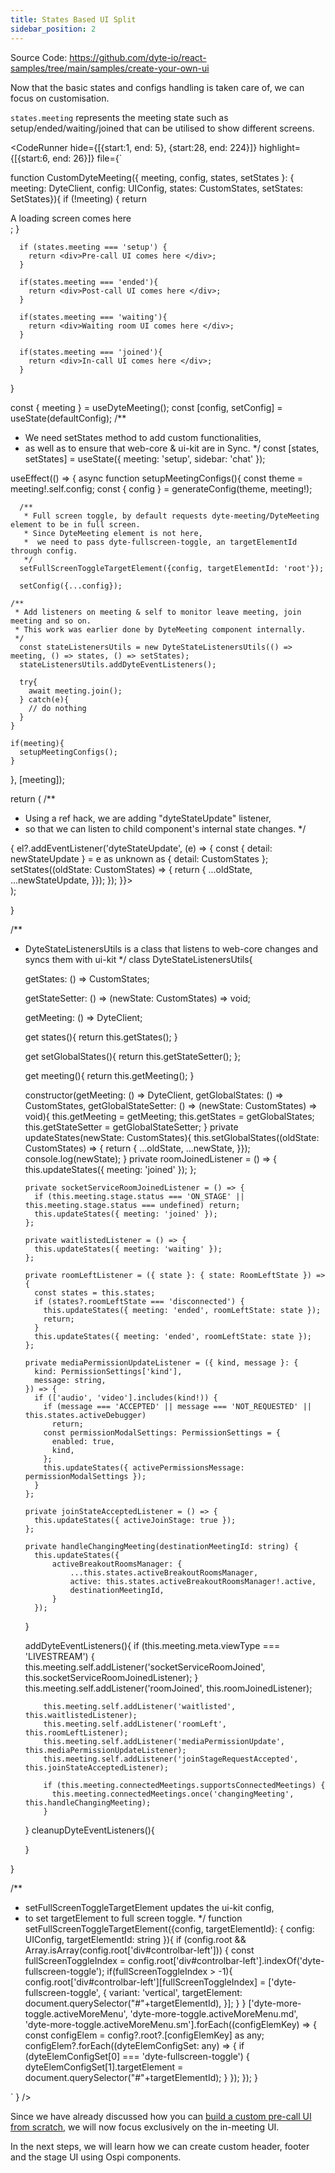```yaml
---
title: States Based UI Split
sidebar_position: 2
---
```


Source Code: https://github.com/dyte-io/react-samples/tree/main/samples/create-your-own-ui

Now that the basic states and configs handling is taken care of, we can focus on customisation.

`states.meeting` represents the meeting state such as setup/ended/waiting/joined that can be utilised to show different screens.


<CodeRunner 
hide={[{start:1, end: 5}, {start:28, end: 224}]}
highlight={[{start:6, end: 26}]}
file={`

function CustomDyteMeeting({ meeting, config, states, setStates }: { meeting: DyteClient, config: UIConfig,  states: CustomStates, setStates: SetStates}){
    if (!meeting) {
        return <div> A loading screen comes here </div>;
      }
    
      if (states.meeting === 'setup') {
        return <div>Pre-call UI comes here </div>;
      }
    
      if(states.meeting === 'ended'){
        return <div>Post-call UI comes here </div>;
      }
    
      if(states.meeting === 'waiting'){
        return <div>Waiting room UI comes here </div>;
      }
    
      if(states.meeting === 'joined'){
        return <div>In-call UI comes here </div>;
      }
}

  const { meeting } = useDyteMeeting();
  const [config, setConfig] = useState(defaultConfig);
  /**
  * We need setStates method to add custom functionalities,
  * as well as to ensure that web-core & ui-kit are in Sync.
  */
  const [states, setStates] = useState<CustomStates>({
    meeting: 'setup',
    sidebar: 'chat'
  });

useEffect(() => {
  async function setupMeetingConfigs(){
      const theme = meeting!.self.config;
      const { config } = generateConfig(theme, meeting!);

      /**
       * Full screen toggle, by default requests dyte-meeting/DyteMeeting element to be in full screen.
       * Since DyteMeeting element is not here,
       *  we need to pass dyte-fullscreen-toggle, an targetElementId through config.
       */
      setFullScreenToggleTargetElement({config, targetElementId: 'root'});

      setConfig({...config});

    /**
     * Add listeners on meeting & self to monitor leave meeting, join meeting and so on.
     * This work was earlier done by DyteMeeting component internally.
     */
      const stateListenersUtils = new DyteStateListenersUtils(() => meeting, () => states, () => setStates);
      stateListenersUtils.addDyteEventListeners();

      try{
        await meeting.join();
      } catch(e){
        // do nothing
      }
    }

    if(meeting){
      setupMeetingConfigs();
    }

}, [meeting]);

return (
  /**
  * Using a ref hack, we are adding "dyteStateUpdate" listener,
  * so that we can listen to child component's internal state changes.
  */
  <div className="flex w-full h-full bg-black text-white justify-center items-center" ref={(el) => {
            el?.addEventListener('dyteStateUpdate', (e) => {
              const { detail: newStateUpdate } = e as unknown as { detail: CustomStates };
              setStates((oldState: CustomStates) => { return {
                ...oldState,
                ...newStateUpdate,
              }});
            });
          }}>
      <CustomDyteMeeting meeting={meeting} config={config} states={states} setStates={setStates} />
  </div>
);

}

/**
* DyteStateListenersUtils is a class that listens to web-core changes and syncs them with ui-kit
*/
class DyteStateListenersUtils{

    getStates: () => CustomStates;

    getStateSetter: () => (newState: CustomStates) => void;

    getMeeting: () => DyteClient;

    get states(){
        return this.getStates();
    }

    get setGlobalStates(){
        return this.getStateSetter();
    };

    get meeting(){
        return this.getMeeting();
    }

    constructor(getMeeting: () => DyteClient, getGlobalStates: () => CustomStates, getGlobalStateSetter: () => (newState: CustomStates) => void){
        this.getMeeting = getMeeting;
        this.getStates = getGlobalStates;
        this.getStateSetter = getGlobalStateSetter;
    }
    private updateStates(newState: CustomStates){
        this.setGlobalStates((oldState: CustomStates) => { return {
            ...oldState,
            ...newState,
        }});
        console.log(newState);
    }
    private roomJoinedListener = () => {
        this.updateStates({ meeting: 'joined' });
      };

      private socketServiceRoomJoinedListener = () => {
        if (this.meeting.stage.status === 'ON_STAGE' || this.meeting.stage.status === undefined) return;
        this.updateStates({ meeting: 'joined' });
      };

      private waitlistedListener = () => {
        this.updateStates({ meeting: 'waiting' });
      };

      private roomLeftListener = ({ state }: { state: RoomLeftState }) => {
        const states = this.states;
        if (states?.roomLeftState === 'disconnected') {
          this.updateStates({ meeting: 'ended', roomLeftState: state });
          return;
        }
        this.updateStates({ meeting: 'ended', roomLeftState: state });
      };

      private mediaPermissionUpdateListener = ({ kind, message }: {
        kind: PermissionSettings['kind'],
        message: string,
      }) => {
        if (['audio', 'video'].includes(kind!)) {
          if (message === 'ACCEPTED' || message === 'NOT_REQUESTED' || this.states.activeDebugger)
            return;
          const permissionModalSettings: PermissionSettings = {
            enabled: true,
            kind,
          };
          this.updateStates({ activePermissionsMessage: permissionModalSettings });
        }
      };

      private joinStateAcceptedListener = () => {
        this.updateStates({ activeJoinStage: true });
      };

      private handleChangingMeeting(destinationMeetingId: string) {
        this.updateStates({
            activeBreakoutRoomsManager: {
                ...this.states.activeBreakoutRoomsManager,
                active: this.states.activeBreakoutRoomsManager!.active,
                destinationMeetingId,
            }
        });
    }

    addDyteEventListeners(){
        if (this.meeting.meta.viewType === 'LIVESTREAM') {
            this.meeting.self.addListener('socketServiceRoomJoined', this.socketServiceRoomJoinedListener);
          }
          this.meeting.self.addListener('roomJoined', this.roomJoinedListener);

          this.meeting.self.addListener('waitlisted', this.waitlistedListener);
          this.meeting.self.addListener('roomLeft', this.roomLeftListener);
          this.meeting.self.addListener('mediaPermissionUpdate', this.mediaPermissionUpdateListener);
          this.meeting.self.addListener('joinStageRequestAccepted', this.joinStateAcceptedListener);

          if (this.meeting.connectedMeetings.supportsConnectedMeetings) {
            this.meeting.connectedMeetings.once('changingMeeting', this.handleChangingMeeting);
          }

    }
    cleanupDyteEventListeners(){

    }

}

/**
* setFullScreenToggleTargetElement updates the ui-kit config,
* to set targetElement to full screen toggle.
*/
function setFullScreenToggleTargetElement({config, targetElementId}: { config: UIConfig, targetElementId: string }){
    if (config.root && Array.isArray(config.root['div#controlbar-left'])) {
        const fullScreenToggleIndex = config.root['div#controlbar-left'].indexOf('dyte-fullscreen-toggle');
        if(fullScreenToggleIndex > -1){
            config.root['div#controlbar-left'][fullScreenToggleIndex] = ['dyte-fullscreen-toggle', {
                variant: 'vertical',
                targetElement: document.querySelector("#"+targetElementId),
            }];
        }
    }
    ['dyte-more-toggle.activeMoreMenu', 'dyte-more-toggle.activeMoreMenu.md', 'dyte-more-toggle.activeMoreMenu.sm'].forEach((configElemKey) => {
        const configElem = config?.root?.[configElemKey] as any;
        configElem?.forEach((dyteElemConfigSet: any) => {
            if (dyteElemConfigSet[0] === 'dyte-fullscreen-toggle') {
                dyteElemConfigSet[1].targetElement = document.querySelector("#"+targetElementId);
            }
        });
    });
}

` } />

Since we have already discussed how you can [build a custom pre-call UI from scratch](/react-ui-kit/build-pre-call-ui/default-setup-screen), we will now focus exclusively on the in-meeting UI.

In the next steps, we will learn how we can create custom header, footer and the stage UI using Ospi components.